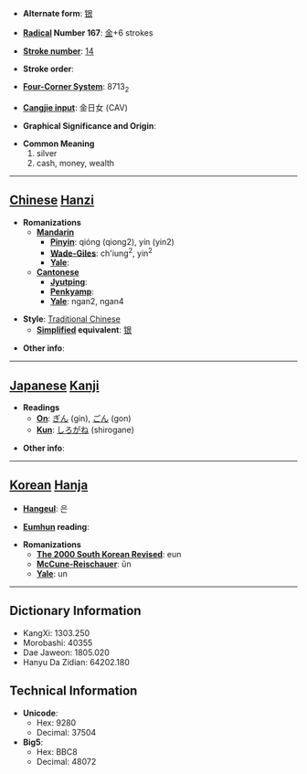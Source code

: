 * '''Alternate form''': [[银]]

* '''[[Wiktionary:Chinese radical index| Radical]] Number 167''': [[Wiktionary:Chinese radical index 金|金]]+6 strokes

* '''[[Wiktionary:Chinese total strokes index|Stroke number]]''': [[Wiktionary:Chinese total strokes index 14|14]]

* '''Stroke order''': 

* '''[[Wiktionary:Chinese four corner index|Four-Corner System]]''': 8713<sub>2</sub>

* '''[[Wiktionary:Chinese Cangjie index|Cangjie input]]''': 金日女 (CAV)

* '''Graphical Significance and Origin''': 

* '''Common Meaning'''
*#silver
*# cash, money, wealth


----

== [[Chinese]] [[Hanzi]] ==

* '''Romanizations'''
** '''[[Mandarin]]'''
*** '''[[Pinyin]]''': qióng (qiong2), yín (yin2)
*** '''[[Wade-Giles]]''': ch'iung<sup>2</sup>, yin<sup>2</sup>
*** '''[[Yale]]''': 
** '''[[Cantonese]]'''
*** '''[[Jyutping]]''':
*** '''[[Penkyamp]]''': 
*** '''[[Yale]]''': ngan2, ngan4

* '''Style''': [[Traditional Chinese]] 
** '''[[Simplified Chinese|Simplified]] equivalent''': [[银]]

* '''Other info''': 

----

== [[Japanese]] [[Kanji]] ==

* '''Readings'''
** '''[[On]]''': [[ぎん]] (gin), [[ごん]] (gon)
** '''[[Kun]]''': [[しろがね]] (shirogane)

* '''Other info''':  

----

== [[Korean]] [[Hanja]] ==

* '''[[Hangeul]]''': 은

* '''[[Eumhun]] reading''': 

* '''Romanizations'''
** '''[[The 2000 South Korean Revised Romanization|The 2000 South Korean Revised]]''': eun
** '''[[McCune-Reischauer]]''': ŭn
** '''[[Yale]]''': un

----

== Dictionary Information ==

* KangXi: 1303.250
* Morobashi: 40355
* Dae Jaweon: 1805.020
* Hanyu Da Zidian: 64202.180

== Technical Information ==

* '''Unicode''':
** Hex: 9280
** Decimal: 37504
* '''Big5''':
** Hex: BBC8
** Decimal: 48072